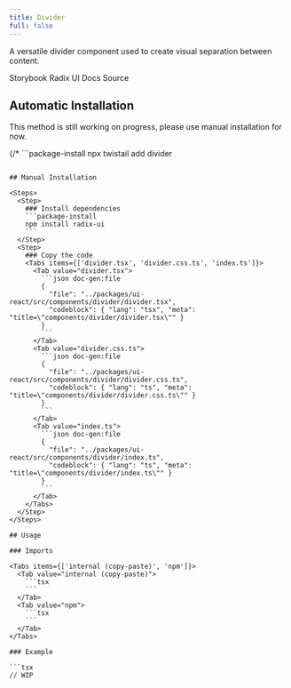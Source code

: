 ```yaml
---
title: Divider
full: false
---
```


A versatile divider component used to create visual separation between content.

<Badges>
  <BadgeLink href="https://storybook.twistail.com/?path=/docs/base-components-divider--default" external>
    Storybook
  </BadgeLink>
  <BadgeLink href="https://www.radix-ui.com/primitives/docs/utilities/slot" external>
    Radix UI Docs
  </BadgeLink>
  <BadgeLink href="https://github.com/riipandi/twistail/tree/main/packages/ui-react/src/components/divider" external>
    Source
  </BadgeLink>
</Badges>

## Automatic Installation

<Callout type='warn'>
  This method is still working on progress, please use manual installation for now.
</Callout>

{/* ```package-install
npx twistail add divider
``` */}

## Manual Installation

<Steps>
  <Step>
    ### Install dependencies
    ```package-install
    npm install radix-ui
    ```
  </Step>
  <Step>
    ### Copy the code
    <Tabs items={['divider.tsx', 'divider.css.ts', 'index.ts']}>
      <Tab value="divider.tsx">
        ```json doc-gen:file
        {
          "file": "../packages/ui-react/src/components/divider/divider.tsx",
          "codeblock": { "lang": "tsx", "meta": "title=\"components/divider/divider.tsx\"" }
        }
        ```
      </Tab>
      <Tab value="divider.css.ts">
        ```json doc-gen:file
        {
          "file": "../packages/ui-react/src/components/divider/divider.css.ts",
          "codeblock": { "lang": "ts", "meta": "title=\"components/divider/divider.css.ts\"" }
        }
        ```
      </Tab>
      <Tab value="index.ts">
        ```json doc-gen:file
        {
          "file": "../packages/ui-react/src/components/divider/index.ts",
          "codeblock": { "lang": "ts", "meta": "title=\"components/divider/index.ts\"" }
        }
        ```
      </Tab>
    </Tabs>
  </Step>
</Steps>

## Usage

### Imports

<Tabs items={['internal (copy-paste)', 'npm']}>
  <Tab value="internal (copy-paste)">
    ```tsx
    ```
  </Tab>
  <Tab value="npm">
    ```tsx
    ```
  </Tab>
</Tabs>

### Example

```tsx
// WIP
```
